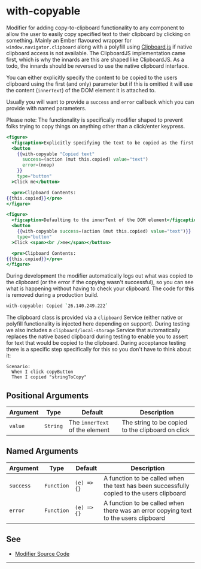 # with-copyable

Modifier for adding copy-to-clipboard functionality to any component to allow
the user to easily copy specified text to their clipboard by clicking on
something. Mainly an Ember flavoured wrapper for `window.navigator.clipboard`
along with a polyfill using [Clipboard.js](https://clipboardjs.com/) if native
clipboard access is not available. The ClipboardJS implementation came first,
which is why the innards are this are shaped like ClipboardJS. As a todo, the
innards should be reversed to use the native clipboard interface.

You can either explicitly specify the content to be copied to the users
clipboard using the first (and only) parameter but if this is omitted it will
use the content (`innerText`) of the DOM element it is attached to.

Usually you will want to provide a `success` and `error` callback which you
can provide with named parameters.

Please note: The functionality is specifically modifier shaped to prevent folks trying to copy things on anything other than a click/enter keypress.

```hbs preview-template
<figure>
  <figcaption>Explicitly specifying the text to be copied as the first parameter</figcaption>
  <button
    {{with-copyable "Copied text"
      success=(action (mut this.copied) value="text")
      error=(noop)
    }}
    type="button"
  >Click me</button>

  <pre>Clipboard Contents:
{{this.copied}}</pre>
</figure>
```

```hbs preview-template
<figure>
  <figcaption>Defaulting to the innerText of the DOM element</figcaption>
  <button
    {{with-copyable success=(action (mut this.copied) value="text")}}
    type="button"
  >Click <span><br />me</span></button>

  <pre>Clipboard Contents:
{{this.copied}}</pre>
</figure>
```

During development the modifier automatically logs out what was copied to the
clipboard (or the error if the copying wasn't successful), so you can see what
is happening without having to check your clipboard. The code for this is
removed during a production build.

```sh
with-copyable: Copied `26.140.249.222`
```

The clipboard class is provided via a `clipboard` Service (either native or
polyfill functionality is injected here depending on support). During testing
we also includes a `clipboard/local-storage` Service that automatically
replaces the native based clipboard during testing to enable you to assert for
text that would be copied to the clipboard. During acceptance testing there is
a specific step specifically for this so you don't have to think about it:

```gherkin acceptance-test
Scenario:
  When I click copyButton
  Then I copied "stringToCopy"
```

## Positional Arguments

| Argument | Type | Default | Description |
| --- | --- | --- | --- |
| `value` | `String` | The `innerText` of the element | The string to be copied to the clipboard on click |

## Named Arguments

| Argument | Type | Default | Description |
| --- | --- | --- | --- |
| `success` | `Function` | `(e) => {}` | A function to be called when the text has been successfully copied to the users clipboard |
| `error` | `Function` | `(e) => {}` | A function to be called when there was an error copying text to the users clipboard |



## See

- [Modifier Source Code](./index.js)

---
